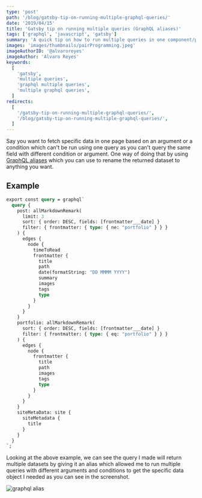 ```yaml
---
type: 'post'
path: '/blog/gatsby-tip-on-running-multiple-graphql-queries/'
date: '2019/04/15'
title: 'Gatsby tip on running multiple queries (GraphQL aliases)'
tags: ['graphql', 'javascript', 'gatsby']
summary: 'A quick tip on how to run multiple queries in one component/page using graphql aliases'
images: 'images/thumbnails/pairProgramming.jpeg'
imageAuthorID: '@alvaroreyes'
imageAuthor: 'Alvaro Reyes'
keywords:
  [
    'gatsby',
    'multiple queries',
    'graphql multiple queries',
    'multiple graphql queries',
  ]
redirects:
  [
    '/gatsby-tip-on-running-multiple-graphql-queries/',
    '/blog/gatsby-tip-on-running-multiple-graphql-queries/',
  ]
---
```


Say you want to fetch specific data in one page based on an argument or a condition which can't be run using one query as you can't query the same field with different condition or argument. One way of doing that by using [GraphQL aliases](https://graphql.org/learn/queries/#aliases) which you can use to rename the returned dataset to anything you want.

## Example

```graphql {3,23}
export const query = graphql`
  query {
    post: allMarkdownRemark(
      limit: 3
      sort: { order: DESC, fields: [frontmatter___date] }
      filter: { frontmatter: { type: { ne: "portfolio" } } }
    ) {
      edges {
        node {
          timeToRead
          frontmatter {
            title
            path
            date(formatString: "DD MMMM YYYY")
            summary
            images
            tags
            type
          }
        }
      }
    }
    portfolio: allMarkdownRemark(
      sort: { order: DESC, fields: [frontmatter___date] }
      filter: { frontmatter: { type: { eq: "portfolio" } } }
    ) {
      edges {
        node {
          frontmatter {
            title
            path
            images
            tags
            type
          }
        }
      }
    }
    siteMetaData: site {
      siteMetadata {
        title
      }
    }
  }
`;
```

Looking at the above example, we can see the query I made will return multiple datasets by giving it an alias which allowed me to run multiple queries with different arguments and conditions to get the specific data object I needed as you can see in the screenshot.

![graphql alias](./graphql-alias.jpg)
